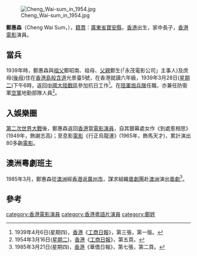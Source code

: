 [[File:Cheng_Wai-sum_in_1954.jpg|thumb]]

'''鄭惠森'''（Cheng Wai Sum，{{bd|1923年||catIdx=Z鄭}}），[[籍貫|籍貫]]：[[廣東省|廣東省]][[寶安縣|寶安縣]]，[[香港|香港]]出生，家中長子，[[香港|香港]][[電影|電影]]演員。

== 當兵 ==
1939年時，鄭惠森與[[祖父|祖父]]鄭昭南、祖母、[[父親|父親]]鄭生(「永茂電影公司」主事人)及庶母([[後母|後母]])住在[[香港島|香港島]][[般含道|般含道]]光景臺5號，在香港就讀六年級，1939年3月28日([[星期二|星期二]])下午6時，返回[[中國大陸|中國大陸]][[戰區|戰區]]參加抗日工作<ref>1939年4月6日(星期四)，[[香港|香港]]《[[工商日報|工商日報]]》，第三張，第一版。</ref>。在[[陸軍|陸軍]][[炮兵隊|炮兵隊]]任職，亦兼任防衛軍[[空軍|空軍]]地勤部隊人員<ref>1954年3月16日([[星期二|星期二]])，[[香港|香港]]《[[工商日報|工商日報]]》，第五頁。</ref>。

== 入娛樂圈 ==
[[第二次世界大戰|第二次世界大戰]]後，鄭惠森返回[[香港|香港]]當[[電影|電影]][[演員|演員]]，自其銀幕處女作《到處惹相思》(1949年，飾謝志高)；至息影[[電影|電影]]《行正烏龍運》(1965年，飾馬天才)，累計演出80多齣[[電影|電影]]。

== 澳洲粵劇班主 ==
1985年3月，鄭惠森從[[澳洲|澳洲]]經[[香港|香港]]返[[廣州市|廣州市]]，謀求組織[[粵劇團|粵劇團]]赴[[澳洲|澳洲]]演出[[粵劇|粵劇]]<ref>1985年3月21日(星期四)，[[香港|香港]]《華僑日報》，第七張，第二頁。</ref>。

== 參考 ==
<div class="references-small">
<references />
</div>


[[category:香港電影演員|category:香港電影演員]]
[[category:香港粵語片演員|category:香港粵語片演員]]
[[category:鄭姓|category:鄭姓]]